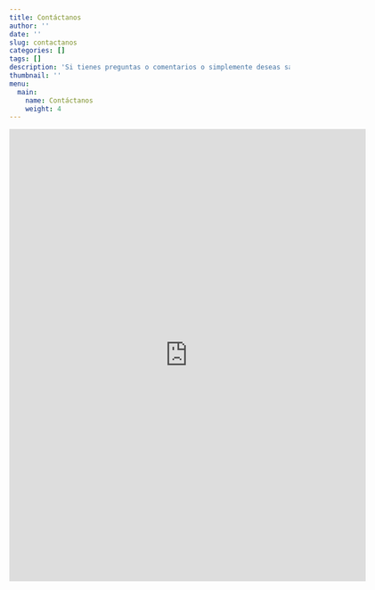 ```yaml
---
title: Contáctanos
author: ''
date: ''
slug: contactanos
categories: []
tags: []
description: 'Si tienes preguntas o comentarios o simplemente deseas saber más sobre lo que hacemos, no dudes en contactarnos.'
thumbnail: ''
menu: 
  main: 
    name: Contáctanos
    weight: 4
---
```


<iframe src="https://docs.google.com/forms/d/e/1FAIpQLSdBH2zguw0uqmCb3FA06HJnlxzsZ7PuEY0PEcGv3s0RT6oKSQ/viewform?embedded=true" width="640" height="812" frameborder="0" marginheight="0" marginwidth="0">Loading…</iframe>